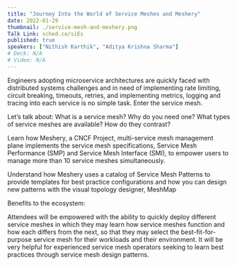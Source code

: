 ```yaml
---
title: "Journey Into the World of Service Meshes and Meshery"
date: 2022-01-29
thumbnail: ./service-mesh-and-meshery.png
Talk Link: sched.co/siEs
published: true
speakers: ["Nithish Karthik", "Aditya Krishna Sharma"]
# Deck: N/A
# Video: N/A
---
```


Engineers adopting microservice architectures are quickly faced with distributed systems challenges and in need of implementing rate limiting, circuit breaking, timeouts, retries, and implementing metrics, logging and tracing into each service is no simple task. Enter the service mesh.

Let’s talk about:
What is a service mesh? Why do you need one?
What types of service meshes are available? How do they contrast?

Learn how Meshery, a CNCF Project, multi-service mesh management plane implements the service mesh specifications, Service Mesh Performance (SMP) and Service Mesh Interface (SMI), to empower users to manage more than 10 service meshes simultaneously.

Understand how Meshery uses a catalog of Service Mesh Patterns to provide templates for best practice configurations and how you can design new patterns with the visual topology designer, MeshMap

Benefits to the ecosystem:

Attendees will be empowered with the ability to quickly deploy different service meshes in which they may learn how service meshes function and how each differs from the next, so that they may select the best-fit-for-purpose service mesh for their workloads and their environment.
It will be very helpful for experienced service mesh operators seeking to learn best practices through service mesh design patterns.